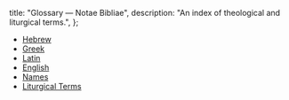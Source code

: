   title: "Glossary — Notae Bibliae",
  description: "An index of theological and liturgical terms.",
};

<Initial text="Glossary" />

* [Hebrew](/glossary/hebrew)
* [Greek](/glossary/greek)
* [Latin](/glossary/latin)
* [English](/glossary/english)
* [Names](/glossary/names)
* [Liturgical Terms](/glossary/liturgical-terms)
